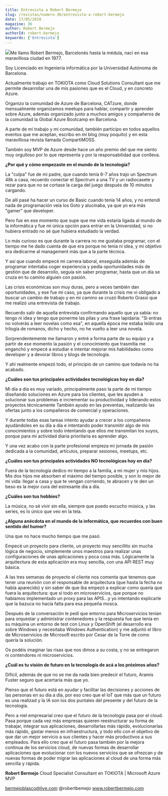 ```yaml
---
title: Entrevista a Robert Bermejo
slug: /revistas/numero-36/entrevista-a-robert-bermejo
date: 17/05/2018
magazine: 36
author: Robert Bermejo
authorId: robert-bermejo
keywords: ['Entrevista']
---
```






![](/../images/autores/robert-bermejo.png#author)Me llamo Robert Bermejo, Barcelonés hasta la médula, nací en esa maravillosa ciudad en 1977.

Soy Licenciado en Ingeniería informática por la Universidad Autónoma de Barcelona.

Actualmente trabajo en TOKIOTA como Cloud Solutions Consultant que me permite desarrollar una de mis pasiones que es el Cloud, y en concreto Azure.

Organizo la comunidad de Azure de Barcelona, CATzure, donde mensualmente organizamos meetups para hablar, compartir y aprender sobre Azure, además organizado junto a muchos amigos y compañeros de la comunidad la Global Azure Bootcamp en Barcelona.

A parte de mi trabajo y mi comunidad, también participo en todos aquellos eventos que me aceptan, escribo en mi blog (muy poquito) y en esta maravillosa revista llamada CompartiMOSS.

También soy MVP de Azure desde hace un año premio del que me siento muy orgulloso por lo que representa y por la responsabilidad que conlleva.



**¿Por qué y cómo empezaste en el mundo de la tecnología?**

La "culpa" fue de mi padre, que cuando tenía 6-7 años trajo un Spectrum 48k a casa, recuerdo conectar el Spectrum a una TV y un radiocasete y rezar para que no se cortase la carga del juego después de 10 minutos cargando.

De allí pasé ha hacer un curso de Basic cuando tenía 14 años, y no entendí nada de programación veía los Goto y alucinaba, ya que yo era más "gamer" que developer.

Pero fue en ese momento que supe que me vida estaría ligada al mundo de la informática y fue mi única opción para entrar en la Universidad, si no hubiera entrado no sé que hubiera estudiado la verdad.

Lo más curioso es que durante la carrera no me gustaba programar, con el tiempo me he dado cuenta de que era porque no tenía ni idea, y mi objetivo era dedicarme al management más que a la parte técnica.

Y así que cuando empecé mi carrera laboral, enseguida además de programar intentaba coger experiencia y pedía oportunidades más de gestión que de desarrollo, seguía sin saber programar, hasta que un día se cruza en tu camino alguien con pasión.

Las crisis económicas son muy duras, pero a veces también dan oportunidades, y ese fue mi caso, ya que durante la crisis me vi obligado a buscar un cambio de trabajo y en mi camino se cruzó Roberto Grassi que me realizó una entrevista de trabajo.

Recuerdo salir de aquella entrevista confirmando aquello que ya sabía: no tengo ni idea y tengo que ponerme las pilas y una frase lapidaria: "Si entras no volverás a leer novelas como esa", en aquella época me estaba leído una trilogía de romanos, dicho y hecho, no he vuelto a leer una novela.

Sorprendentemente me llamaron y entré a forma parte de su equipo y a partir de ese momento la pasión y el conocimiento que trasmitía me enganchó y empecé a estudiar e intentar mejorar mis habilidades como developer y a devorar libros y blogs de tecnología.

Y ahí realmente empezó todo, el principio de un camino que todavía no ha acabado.

**¿Cuáles son tus principales actividades tecnológicas hoy en día?**

Mi día a día es muy variado, principalmente paso la parte de mi tiempo diseñando soluciones en Azure para los clientes, que les ayuden a solucionar sus problemas e incrementar su productividad y liderando estos proyectos técnicamente También ayudo en las preventas, realizando las ofertas junto a los compañeros de comercial y operaciones.

Y durante todas esas tareas intento ayudar a crecer a los compañeros ayudándoles en su día a día e intentando poder transmitir algo de mis conocimientos y sobre todo intentando que ellos me transmitan los suyos, porque para mi actividad diaria prioritaria es aprender algo.

Y una vez acabo con la parte profesional empieza mi jornada de pasión dedicada a la comunidad, artículos, preparar sesiones, meetups, etc.

**¿Cuáles son tus principales actividades NO tecnológicas hoy en día?**

Fuera de la tecnología dedico mi tiempo a la familia, a mi mujer y mis hijos. Mis dos hijos me absorben el máximo del tiempo posible, y son lo mejor de mi vida: llegar a casa y que te vengan corriendo, te abracen y te den un beso es la mejor cura del estresante día a día.

**¿Cuáles son tus hobbies?**

La música, no sé vivir sin ella, siempre que puedo escucho música, y las series, es lo único que veo en la tela.

**¿Alguna anécdota en el mundo de la informática, que recuerdes con buen sentido del humor?**

Una que no hace mucho tiempo que me pasó.

Empecé un proyecto para cliente, un proyecto muy sencillito sin mucha lógica de negocio, simplemente unos maestros para realizar unas configuraciones de unas aplicaciones y poca cosa más. Lógicamente la arquitectura de esta aplicación era muy sencilla, con una API REST muy básica.

A las tres semanas de proyecto el cliente nos comenta que tenemos que tener una reunión con el responsable de arquitectura (que hasta la fecha no había aparecido) y sin saber de que iba empezó a explicar como quería que fuera la arquitectura: que si todo en microservicios, que porque no habíamos implementado un proxy para las APIS…y yo intentando explicarle que la bazuca no hacía falta para esa pequeña mosca.

Después de la conversación le pedí que entorno para Microservicios tenían para orquestar y administrar contenedores y la respuesta fue que tenía en su máquina un entorno de test con Linux y OpenShift (el desarrollo era sobre Windows y necesitaba Windows Authentication) y me adjuntó el libro de Microservicios de Microsoft escrito por Cesar de la Torre de como quería la solución.

Os podéis imaginar las risas que nos dimos a su costa, y no se entregaron ni contendores ni microservicios.

**¿Cuál es tu visión de futuro en la tecnología de acá a los próximos años?**

Difícil, además de que no se me da nada bien predecir el futuro, Aramis Fuster seguro que acertaría más que yo.

Pienso que el futuro está en ayudar y facilitar las decisiones y acciones de las personas en su día a día, por eso creo que el IoT que más que un futuro es una realizad y la IA son los dos puntales del presente y del futuro de la tecnología.

Pero a niel empresarial creo que el futuro de la tecnología pasa por el cloud. Pasa porque cada vez más empresas quieren reestructurar su forma de trabajar, integrar sus aplicaciones, desarrollarlas más rápido, evolucionarlas más rápido, gastar menos en infraestructura, y todo ello con el objetivo de que dar un mejor servicio a sus clientes y hacer más productivos a sus empleados. Para ello creo que el futuro pasa también por la mejora continua de los servicios cloud, de nuevas formas de desarrollar aplicaciones que evolucionar con los nuevos servicios que se ofrezcan y de nuevas formas de poder migrar las aplicaciones al cloud de una forma más sencilla y rápida.

**Robert Bermejo**
 Cloud Specialist Consultant en TOKIOTA | Microsoft Azure MVP

bermejoblasco@live.com
 @robertbemejo
 www.robertbermejo.com


